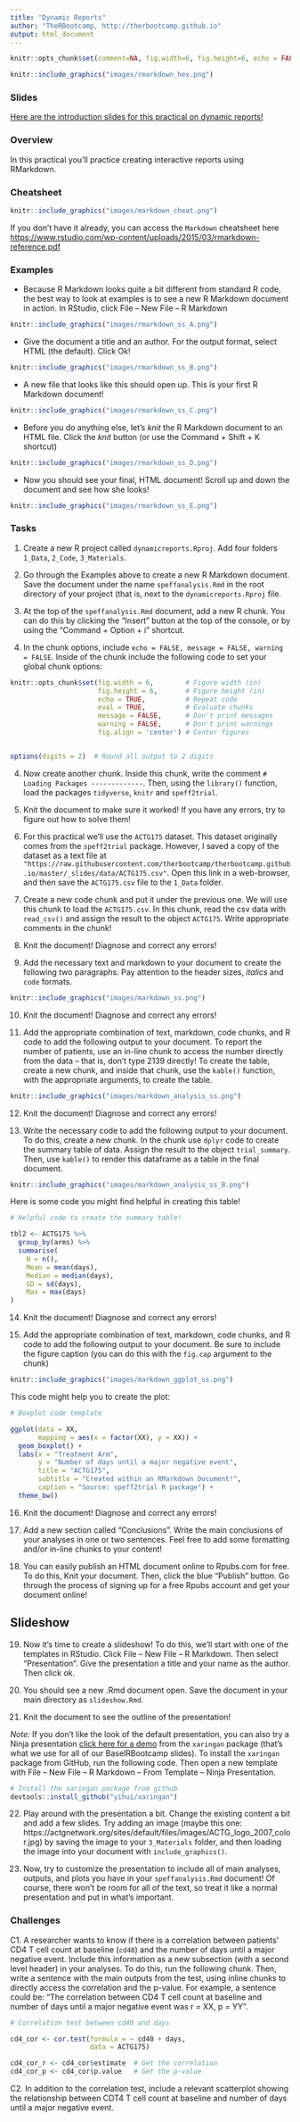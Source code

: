 ```yaml
---
title: "Dynamic Reports"
author: "TheRBootcamp, http://therbootcamp.github.io"
output: html_document
---
```


```r
knitr::opts_chunk$set(comment=NA, fig.width=6, fig.height=6, echo = FALSE, eval = FALSE, message = FALSE, warning = FALSE, fig.align = 'center', out.width = "100%")
```

```r
knitr::include_graphics("images/rmarkdown_hex.png")
```

### Slides

[Here are the introduction slides for this practical on dynamic reports!](https://therbootcamp.github.io/_slides/D4S2_DynamicReports/dynamicreports.html)

### Overview

In this practical you'll practice creating interactive reports using RMarkdown.

### Cheatsheet

```r
knitr::include_graphics("images/markdown_cheat.png")
```

If you don't have it already, you can access the `Markdown` cheatsheet here [https://www.rstudio.com/wp-content/uploads/2015/03/rmarkdown-reference.pdf](https://www.rstudio.com/wp-content/uploads/2015/03/rmarkdown-reference.pdf)

### Examples

- Because R Markdown looks quite a bit different from standard R code, the best way to look at examples is to see a new R Markdown document in action. In RStudio, click File -- New File -- R Markdown

```r
knitr::include_graphics("images/rmarkdown_ss_A.png")
```

- Give the document a title and an author. For the output format, select HTML (the default). Click Ok!

```r
knitr::include_graphics("images/rmarkdown_ss_B.png")
```

- A new file that looks like this should open up. This is your first R Markdown document!

```r
knitr::include_graphics("images/rmarkdown_ss_C.png")
```

- Before you do anything else, let's *knit* the R Markdown document to an HTML file. Click the *knit* button (or use the Command + Shift + K shortcut)

```r
knitr::include_graphics("images/rmarkdown_ss_D.png")
```

- Now you should see your final, HTML document! Scroll up and down the document and see how she looks!

```r
knitr::include_graphics("images/rmarkdown_ss_E.png")
```




### Tasks

1. Create a new R project called `dynamicreports.Rproj`. Add four folders `1_Data`, `2_Code`, `3_Materials`.

2. Go through the Examples above to create a new R Markdown document. Save the document under the name `speffanalysis.Rmd` in the root directory of your project (that is, next to the `dynamicreports.Rproj` file.

3. At the top of the `speffanalysis.Rmd` document, add a new R chunk. You can do this by clicking the "Insert" button at the top of the console, or by using the "Command + Option + i" shortcut. 

4. In the chunk options, include `echo = FALSE, message = FALSE, warning = FALSE`. Inside of the chunk include the following code to set your global chunk options:

```r
knitr::opts_chunk$set(fig.width = 6,        # Figure width (in)
                      fig.height = 6,       # Figure height (in)
                      echo = TRUE,          # Repeat code
                      eval = TRUE,          # Evaluate chunks
                      message = FALSE,      # Don't print messages
                      warning = FALSE,      # Don't print warnings
                      fig.align = 'center') # Center figures


options(digits = 2)  # Round all output to 2 digits
```

4. Now create another chunk. Inside this chunk, write the comment `# Loading Packages -------------`. Then, using the `library()` function, load the packages `tidyverse`, `knitr` and `speff2trial`. 

5. Knit the document to make sure it worked! If you have any errors, try to figure out how to solve them!

6. For this practical we'll use the `ACTG175` dataset. This dataset originally comes from the `speff2trial` package. However, I saved a copy of the dataset as a text file at `"https://raw.githubusercontent.com/therbootcamp/therbootcamp.github.io/master/_slides/data/ACTG175.csv"`. Open this link in a web-browser, and then save the `ACTG175.csv` file to the `1_Data` folder.

7. Create a new code chunk and put it under the previous one. We will use this chunk to load the `ACTG175.csv`. In this chunk, read the csv data with `read_csv()` and assign the result to the object `ACTG175`. Write appropriate comments in the chunk!

8. Knit the document! Diagnose and correct any errors!

9. Add the necessary text and markdown to your document to create the following two paragraphs. Pay attention to the header sizes, *italics* and `code` formats.

```r
knitr::include_graphics("images/markdown_ss.png")
```

10. Knit the document! Diagnose and correct any errors!

11. Add the appropriate combination of text, markdown, code chunks, and R code to add the following output to your document. To report the number of patients, use an in-line chunk to access the number directly from the data -- that is, don't type 2139 directly! To create the table, create a new chunk, and inside that chunk, use the `kable()` function, with the appropriate arguments, to create the table.

```r
knitr::include_graphics("images/markdown_analysis_ss.png")
```

12. Knit the document! Diagnose and correct any errors!

13. Write the necessary code to add the following output to your document. To do this, create a new chunk. In the chunk use `dplyr` code to create the summary table of data. Assign the result to the object `trial_summary`. Then, use `kable()` to render this dataframe as a table in the final document.

```r
knitr::include_graphics("images/markdown_analysis_ss_B.png")
```

Here is some code you might find helpful in creating this table!

```r
# Helpful code to create the summary table!

tbl2 <- ACTG175 %>% 
  group_by(arms) %>% 
  summarise(
    N = n(),
    Mean = mean(days),
    Median = median(days),
    SD = sd(days),
    Max = max(days)
)
```

14. Knit the document! Diagnose and correct any errors!

15. Add the appropriate combination of text, markdown, code chunks, and R code to add the following output to your document. Be sure to include the figure caption (you can do this with the `fig.cap` argument to the chunk)

```r
knitr::include_graphics("images/markdown_ggplot_ss.png")
```

This code might help you to create the plot:

```r
# Boxplot code template

ggplot(data = XX, 
       mapping = aes(x = factor(XX), y = XX)) +
  geom_boxplot() + 
  labs(x = "Treatment Arm",
       y = "Number of days until a major negative event",
       title = "ACTG175",
       subtitle = "Created within an RMarkdown Document!",
       caption = "Source: speff2trial R package") + 
  theme_bw()
```


16. Knit the document! Diagnose and correct any errors!

17. Add a new section called "Conclusions". Write the main conclusions of your analyses in one or two sentences. Feel free to add some formatting and/or in-line chunks to your content!

18. You can easily publish an HTML document online to Rpubs.com for free. To do this, Knit your document. Then, click the blue "Publish" button. Go through the process of signing up for a free Rpubs account and get your document online!


## Slideshow

19. Now it's time to create a slideshow! To do this, we'll start with one of the templates in RStudio. Click File -- New File -- R Markdown. Then select "Presentation". Give the presentation a title and your name as the author. Then click ok.

20. You should see a new .Rmd document open. Save the document in your main directory as `slideshow.Rmd`.

21. Knit the document to see the outline of the presentation!

*Note:* If you don't like the look of the default presentation, you can also try a Ninja presentation [click here for a demo](https://slides.yihui.name/xaringan/#1) from the `xaringan` package (that's what we use for all of our BaselRBootcamp slides). To install the `xaringan` package from GitHub, run the following code. Then open a new template with File -- New File -- R Markdown -- From Template -- Ninja Presentation.

```r
# Install the xaringan package from github
devtools::install_github("yihui/xaringan")
```

22. Play around with the presentation a bit. Change the existing content a bit and add a few slides. Try adding an image (maybe this one: https://actgnetwork.org/sites/default/files/images/ACTG_logo_2007_color.jpg) by saving the image to your `3_Materials` folder, and then loading the image into your document with `include_graphics()`.

23. Now, try to customize the presentation to include all of main analyses, outputs, and plots you have in your `speffanalysis.Rmd` document! Of course, there won't be room for all of the text, so treat it like a normal presentation and put in what's important.


### Challenges

C1. A researcher wants to know if there is a correlation between patients' CD4 T cell count at baseline (`cd40`) and the number of days until a major negative event.  Include this information as a new subsection (with a second level header) in your analyses. To do this, run the following chunk. Then, write a sentence with the main outputs from the test, using inline chunks to directly access the correlation and the p-value. For example, a sentence could be: "The correlation between CD4 T cell count at baseline and number of days until a major negative event was r = XX, p = YY".

```r
# Correlation test between cd40 and days

cd4_cor <- cor.test(formula = ~ cd40 + days,
                    data = ACTG175)

cd4_cor_r <- cd4_cor$estimate  # Get the correlation
cd4_cor_p <- cd4_cor$p.value   # Get the p-value
```

C2. In addition to the correlation test, include a relevant scatterplot showing the relationship between CDT4 T cell count at baseline and number of days until a major negative event.


